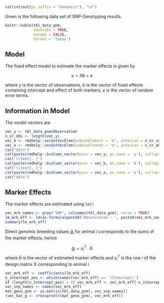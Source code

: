 ```r
cat(cnt$out(ps_suffix = "Genomics"), "\n")
```

Given is the following data set of SNP-Genotyping results. 

\textit{Gegeben sind die Genotypisierungsresultate in der nachfolgenden Tabelle.}

```r
knitr::kable(tbl_data_gnm,
             booktabs = TRUE,
             escape = FALSE,
             format = 'latex')
```

\vspace{3ex}
\begin{enumerate}
\item[a)] Use a marker effect model to estimate the fixed effects of both markers on the observation. Please specify the fixed-effect model that you use, name all the model components and insert the information from the data into the components where possible. 

\textit{Verwenden Sie eine Marker-Effekt Modell zur Schätzung der fixen Effekte der beiden Marker auf die Beobachtung. Bitte spezifizieren Sie das fixe Modell, benennen Sie alle Modellkomponenten und fügen Sie die Daten aus der obigen Tabelle in die Modellkomponenten ein, wo das möglich ist.}
\points{`r lPointsQ3$TaskA`}
\end{enumerate}


\solstart

## Model
The fixed effect model to estimate the marker effects is given by

$$y = Xb + e$$

where $y$ is the vector of observations, $b$ is the vector of fixed effects containing intercept and effect of both markers, $e$ is the vector of random error terms.

## Information in Model
The model vectors are

```r
vec_y <- tbl_data_gnm$Observation
n_nr_obs <- length(vec_y)
vec_b <- rmdhelp::vecGetVecElem(psBaseElement = 'b', pnVecLen = n_nr_snp, psResult = 'latex')
vec_e <- rmdhelp::vecGetVecElem(psBaseElement = 'e', pnVecLen = n_nr_obs, psResult = 'latex')
cat("$$\n")
cat(paste(rmdhelp::bcolumn_vector(pvec = vec_y, ps_name = 'y'), collapse = '\n'), '\n')
cat('\\text{, }')
cat(paste(rmdhelp::bcolumn_vector(pvec = vec_b, ps_name = 'b'), collapse = '\n'), '\n')
cat('\\text{, }')
cat(paste(rmdhelp::bcolumn_vector(pvec = vec_e, ps_name = 'e'), collapse = '\n'), '\n')
cat("$$\n")
```

## Marker Effects
The marker effects are estimated using `lm()`

```r
vec_mrk_names <- grep('SNP', colnames(tbl_data_gnm), value = TRUE) 
lm_mrk_eff <- lm(as.formula(paste0('Observation ~ ', paste0(vec_mrk_names, collapse = ' + '), collapse = '')), data = tbl_data_gnm)
summary(lm_mrk_eff)
```


\solend


\clearpage
\pagebreak


\begin{enumerate}
\item[b)] Predict the direct genomic breeding values for all animals of the dataset using the marker effects estimated in Task a). 

\textit{ Schätzen Sie die direkt-genomischen Zuchtwerte für alle Tiere im Datensatz unter Verwendung der aus Aufgabe a) geschätzten Markereffekte.}
\points{`r lPointsQ3$TaskB`}
\end{enumerate}


\solstart

Direct genomic breeding values $\hat{g}_i$ for animal $i$ corresponds to the sums of the marker effects, hence 

$$\hat{g}_i = x_i^T \cdot \hat{b}$$
where $\hat{b}$ is the vector of estimated marker effects and $x_i^T$ is the row $i$ of the design matrix $X$ corresponding to animal $i$. 

```r
vec_mrk_eff <- coefficients(lm_mrk_eff)
n_intercept_pos <- which(names(vec_mrk_eff) == '(Intercept)')
if (length(n_intercept_pos) > 0) vec_mrk_eff <- vec_mrk_eff[-n_intercept_pos]
vec_snp_names <- names(vec_mrk_eff)
mat_geno_gnm <- as.matrix(tbl_data_gnm[, vec_snp_names])
(vec_hat_g <- crossprod(t(mat_geno_gnm), vec_mrk_eff))
```

\solend

